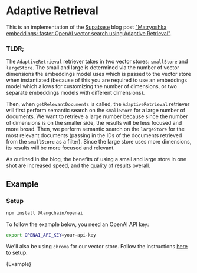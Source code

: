 # Adaptive Retrieval

This is an implementation of the [Supabase](https://supabase.com/) blog post
["Matryoshka embeddings: faster OpenAI vector search using Adaptive Retrieval"](https://supabase.com/blog/matryoshka-embeddings).

### TLDR;

The `AdaptiveRetrieval` retriever takes in two vector stores: `smallStore` and `largeStore`.
The small and large is determined via the number of vector dimensions the embeddings model
uses which is passed to the vector store when instantiated (because of this you are required to use
an embeddings model which allows for customizing the number of dimensions, or two separate embeddings
models with different dimensions).

Then, when `getRelevantDocuments` is called, the `AdaptiveRetrieval` retriever will first perform
semantic search on the `smallStore` for a large number of documents. We want to retrieve a large
number because since the number of dimensions is on the smaller side, the results will be less
focused and more broad. Then, we perform semantic search on the `largeStore` for the most relevant
documents (passing in the IDs of the documents retrieved from the `smallStore` as a filter). Since
the large store uses more dimensions, its results will be more focused and relevant.

As outlined in the blog, the benefits of using a small and large store in one shot are increased speed,
and the quality of results overall.

## Example

### Setup


<IntegrationInstallTooltip></IntegrationInstallTooltip>

```bash npm2yarn
npm install @langchain/openai
```

To follow the example below, you need an OpenAI API key:

```bash
export OPENAI_API_KEY=your-api-key
```

We'll also be using `chroma` for our vector store. Follow the instructions [here](/docs/integrations/vectorstores/chroma) to setup.


<CodeBlock language="typescript">{Example}</CodeBlock>
